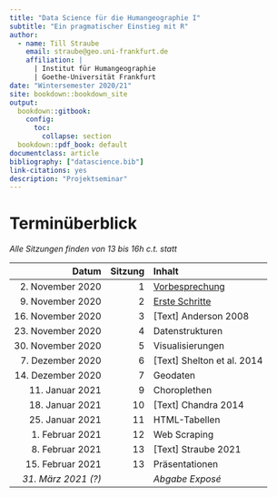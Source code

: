 ```yaml
--- 
title: "Data Science für die Humangeographie I"
subtitle: "Ein pragmatischer Einstieg mit R"
author:
  - name: Till Straube
    email: straube@geo.uni-frankfurt.de
    affiliation: |
      | Institut für Humangeographie
      | Goethe-Universität Frankfurt
date: "Wintersemester 2020/21"
site: bookdown::bookdown_site
output:
  bookdown::gitbook:
    config:
      toc:
        collapse: section
  bookdown::pdf_book: default
documentclass: article
bibliography: ["datascience.bib"]
link-citations: yes
description: "Projektseminar"
---
```


# Terminüberblick {-}

*Alle Sitzungen finden von 13 bis 16h c.t. statt*

Datum                 | Sitzung   | Inhalt
--------------------: | --------: | :-------
2. November 2020      | 1         | [Vorbesprechung](#vorbesprechung)
9. November 2020      | 2         | [Erste Schritte](#erste-schritte)
16. November 2020     | 3         | [Text] Anderson 2008
23. November 2020     | 4         | Datenstrukturen
30. November 2020     | 5         | Visualisierungen
7. Dezember 2020      | 6         | [Text] Shelton et al. 2014
14. Dezember 2020     | 7         | Geodaten
11. Januar 2021       | 9         | Choroplethen
18. Januar 2021       | 10        | [Text] Chandra 2014
25. Januar 2021       | 11        | HTML-Tabellen
1. Februar 2021       | 12        | Web Scraping
8. Februar 2021       | 13        | [Text] Straube 2021
15. Februar 2021      | 13        | Präsentationen
*31. März 2021 (?)*   |           | *Abgabe Exposé*
